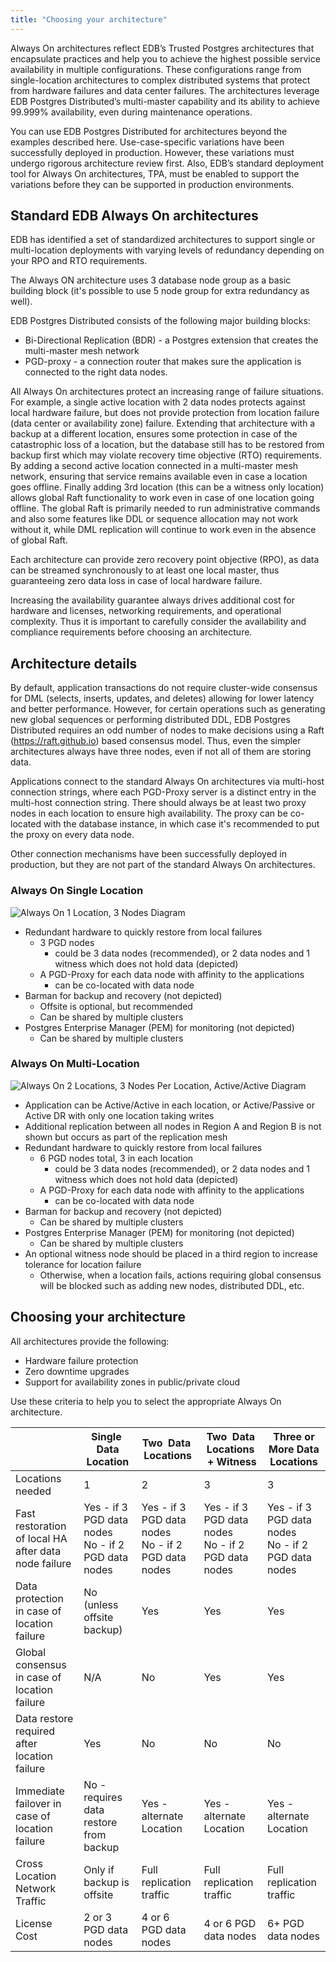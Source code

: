 ```yaml
---
title: "Choosing your architecture"
---
```


Always On architectures reflect EDB’s Trusted Postgres architectures that
encapsulate practices and help you to achieve the highest possible service
availability in multiple configurations. These configurations range from
single-location architectures to complex distributed systems that protect from
hardware failures and data center failures. The architectures leverage EDB
Postgres Distributed’s multi-master capability and its ability to achieve
99.999% availability, even during maintenance operations.

You can use EDB Postgres Distributed for architectures beyond the examples
described here. Use-case-specific variations have been successfully deployed in
production. However, these variations must undergo rigorous architecture review
first. Also, EDB’s standard deployment tool for Always On architectures, TPA,
must be enabled to support the variations before they can be supported in
production environments.

## Standard EDB Always On architectures

EDB has identified a set of standardized architectures to support single or
multi-location deployments with varying levels of redundancy depending on your
RPO and RTO requirements.

The Always ON architecture uses 3 database node group as a basic building block
(it's possible to use 5 node group for extra redundancy as well).

EDB Postgres Distributed consists of the following major building blocks:

- Bi-Directional Replication (BDR) - a Postgres extension that creates the
  multi-master mesh network
- PGD-proxy - a connection router that makes sure the application is connected
  to the right data nodes.

All Always On architectures protect an increasing range of failure situations.
For example, a single active location with 2 data nodes protects against local
hardware failure, but does not provide protection from location failure (data
center or availability zone) failure. Extending that architecture with a backup
at a different location, ensures some protection in case of the catastrophic
loss of a location, but the database still has to be restored from backup first
which may violate recovery time objective (RTO) requirements. By adding a second
active location connected in a multi-master mesh network, ensuring that service
remains available even in case a location goes offline. Finally adding 3rd
location (this can be a witness only location) allows global Raft functionality
to work even in case of one location going offline. The global Raft is primarily
needed to run administrative commands and also some features like DDL or
sequence allocation may not work without it, while DML replication will
continue to work even in the absence of global Raft.

Each architecture can provide zero recovery point objective (RPO), as data can
be streamed synchronously to at least one local master, thus guaranteeing zero
data loss in case of local hardware failure.

Increasing the availability guarantee always drives additional cost for hardware
and licenses, networking requirements, and operational complexity. Thus it is
important to carefully consider the availability and compliance requirements
before choosing an architecture.


## Architecture details

By default, application transactions do not require cluster-wide consensus for
DML (selects, inserts, updates, and deletes) allowing for lower latency and
better performance. However, for certain operations such as generating new
global sequences or performing distributed DDL, EDB Postgres Distributed
requires an odd number of nodes to make decisions using a Raft
(<https://raft.github.io>) based consensus model. Thus, even the simpler
architectures always have three nodes, even if not all of them are storing data.

Applications connect to the standard Always On architectures via multi-host
connection strings, where each PGD-Proxy server is a distinct entry in the
multi-host connection string. There should always be at least two proxy nodes in
each location to ensure high availability. The proxy can be co-located with the
database instance, in which case it's recommended to put the proxy on every data
node.

Other connection mechanisms have been successfully deployed in production, but
they are not part of the standard Always On architectures.

### Always On Single Location

![Always On 1 Location, 3 Nodes Diagram](images/always-on-1x3.png)

* Redundant hardware to quickly restore from local failures
    * 3 PGD nodes
        * could be 3 data nodes (recommended), or 2 data nodes and 1 witness which does not hold data (depicted)
    * A PGD-Proxy for  each data node with affinity to the applications
        * can be co-located with data node
* Barman for backup and recovery (not depicted)
    * Offsite is optional, but recommended
    * Can be shared by multiple clusters
* Postgres Enterprise Manager (PEM)  for monitoring (not depicted)
    * Can be shared by multiple clusters

### Always On Multi-Location

![Always On 2 Locations, 3 Nodes Per Location, Active/Active Diagram](images/always-on-2x3-aa.png)

* Application can be Active/Active in each location, or Active/Passive or Active DR with only one location taking writes
* Additional replication between all nodes in Region A and Region B is not shown but occurs as part of the replication mesh
* Redundant hardware to quickly restore from local failures
    * 6 PGD nodes total, 3 in each location
        * could be 3 data nodes (recommended), or 2 data nodes and 1 witness which does not hold data (depicted)
    * A PGD-Proxy for  each data node with affinity to the applications
        * can be co-located with data node
* Barman  for backup and recovery (not depicted)
    * Can be shared by multiple clusters
* Postgres Enterprise Manager (PEM)  for monitoring (not depicted)
    * Can be shared by multiple clusters
* An optional witness node should be placed in a third region to increase tolerance for location failure
    * Otherwise, when a location fails, actions requiring global consensus will be blocked such as adding new nodes, distributed DDL, etc.

## Choosing your architecture

All architectures provide the following:
* Hardware failure protection
* Zero downtime upgrades
* Support for availability zones in public/private cloud

Use these criteria to help you to select the appropriate Always On architecture.

|                                                      | Single  Data Location                                    | Two  Data  Locations                                     | Two  Data Locations  + Witness                           | Three or More Data Locations                             |
|------------------------------------------------------|----------------------------------------------------------|----------------------------------------------------------|----------------------------------------------------------|----------------------------------------------------------|
| Locations needed                                     | 1                                                        | 2                                                        | 3                                                        | 3                                                        |
| Fast restoration of local HA after data node failure | Yes - if 3 PGD data nodes <br/> No - if 2 PGD data nodes | Yes - if 3 PGD data nodes <br/> No - if 2 PGD data nodes | Yes - if 3 PGD data nodes <br/> No - if 2 PGD data nodes | Yes - if 3 PGD data nodes <br/> No - if 2 PGD data nodes |
| Data protection in case of  location failure         | No (unless offsite backup)                               | Yes                                                      | Yes                                                      | Yes                                                      |
| Global consensus in case of location failure         | N/A                                                      | No                                                       | Yes                                                      | Yes                                                      |
| Data restore required after location failure         | Yes                                                      | No                                                       | No                                                       | No                                                       |
| Immediate failover in case of location failure       | No - requires data restore from backup                   | Yes - alternate Location                                 | Yes - alternate Location                                 | Yes - alternate Location                                 |
| Cross Location Network Traffic                       | Only if backup is offsite                                | Full replication traffic                                 | Full replication traffic                                 | Full replication traffic                                 |
| License Cost                                         | 2 or 3 PGD data nodes                                    | 4 or 6  PGD data nodes                                   | 4 or 6 PGD data nodes                                    | 6+ PGD data nodes                                        |
